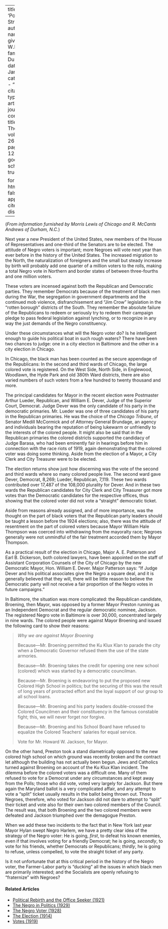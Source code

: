 
---
title: 'Political Straws'
author:
  - name:
      given: W.E.B.
      family: Du Bois
date: Jan. 1923
categories: 
  - ""
citation: 
  type: article-journal
  container-title: The Crisis
  volume: 26
  issue: 3
  page: 124-126
google-scholar: true

format:
  html:
    toc: false
    appendix-cite-as: display
---



(*From information furnished by Morris Lewis of Chicago and R. McCants Andrews of Durham, N.C.*) 

Next year a new President of the 
United States, new members of the House of Representatives and one-third of the Senators are to be elected. The attitude of Negro voters is important; more Negroes will vote next year than ever before in the history of the United States. The increased migration to the North, the naturalization of foreigners and the small but steady increase by birth will probably add one quarter of a million voters to the rolls, making a total Negro vote in Northern and border states of between three-fourths and one million voters. 

These voters are incensed against both the Republican and Democratic parties. They remember Democrats because of the treatment of black men during the War, the 
segregation in government departments and the continued mob violence, disfranchisement and "Jim Crow" legislation in the "rotten borough" districts of the South. They remember the absolute failure of the Republicans to redeem or seriously try to redeem their campaign pledge to pass federal legislation against lynching, or to recognize in any way the just demands of the Negro constituency. 

Under these circumstances what will the Negro voter do? Is he intelligent enough to guide his political boat in such rough waters? There have been two chances to judge: one in a city election in Baltimore and the other in a city election in Chicago. 

In Chicago, the black man has been counted as the secure appendage of the Republicans: In the second and third wards of Chicago, the large colored vote is registered. 
On the West Side, North Side, in Englewood, Woodlawn, the Hyde Park and old 380th Ward districts, there are also varied numbers of such voters from a few hundred to twenty thousand and more. 

The principal candidates for Mayor in the recent election were Postmaster Arthur Lueder, Republican, and William E. Dever, Judge of the Superior Court, Democrat. Judge Dever was the only candidate of his party in the democratic primaries. Mr. Lueder was one of three candidates of his party in the Republican primaries. He was the choice of the *Chicago Tribune*, of Senator Medill McCormick and of Attorney General Brundage, an agency and individuals bearing the reputation of being lukewarm or unfriendly to the interests of the colored people. It might also be said that in the Republican primaries the colored districts supported the candidacy of Judge Barasa, who had been eminently fair in hearings before him in connection with the race riots of 1919, again demonstrating that the colored voter was doing some thinking. Aside from the election of a Mayor, a City Clerk and City Treasurer were to be elected. 

The election returns show just how discerning was the vote of the second and third wards where so many colored people live. The second ward gave Dever, Democrat, 8,269; Lueder, Republican, 7,119. These two wards contributed over 17,487 of the 108,000 plurality for Dever. And in these two wards the Republican candidates for City Clerk and City Treasurer got more votes than the Democratic candidates for the respective offices, thus showing that the colored voter did not vote a "straight" democratic ticket. 

Aside from reasons already assigned, and of more importance, was the thought on the part of black voters that the Republican party leaders should be taught a lesson before the 1924 elections; also, there was the attitude of resentment on the part of colored voters because Mayor William Hale Thompson was coerced into withdrawing from the mayoralty race; Negroes generally were not unmindful of the fair treatment accorded them by Mayor Thompson. 

As a practical result of the election in Chicago, Major A. E. Patterson and Earl B. Dickerson, both colored lawyers, have been appointed on the staff of Assistant Corporation Counsels of the City of Chicago by the new Democratic Mayor, Hon. William E. 
Dever. Major Patterson says: "If Judge Dever and his political associates give the Negro a square deal, and it is generally believed that they will, there will be little reason to believe the Democratic party will not receive a fair proportion of the Negro votes in future campaigns." 

In Baltimore, the situation was more complicated: the Republican candidate, Broening, then Mayor, was opposed by a former Mayor Preston running as an Independent Democrat and the regular democratic nominee, Jackson. The registered Negro vote in Baltimore is over 30,000, concentrated largely in nine wards. The colored people were against Mayor Broening and issued the following card to show their reasons: 

> *Why we are against Mayor Broening*<p>Because---Mr. Broening permitted the Ku Klux Klan to parade the city when a Democratic Governor refused them the use of the state armories. <p> Because---Mr. Broening takes the credit for opening one new school (colored) which was started by a democratic councilman. <p> Because---Mr. Broening is endeavoring to put the proposed new Colored High School in politics; but the securing of this was the result of long years of protracted effort and the loyal support of our group to all school loans. <p> Because---Mr. Broening and his party leaders double-crossed the Colored Councilmen and their constituency in the famous constable fight; this, we will never forget nor forgive. <p> Because---Mr. Broening and his School Board have refused to equalize the Colored Teachers' salaries for equal service. <p>Vote for Mr. Howard W. Jackson, for Mayor.

On the other hand, Preston took a stand diametrically opposed to the new colored high school on which ground was recently broken and the contract let although the building has not actually been begun. Jews and Catholics turned against Broening on account of the Ku Klux Klan incident. The dilemma before the colored voters was a difficult one. Many of them refused to vote for a Democrat under any circumstances and kept away from the Polls; those who did vote, voted very largely for Jackson. But there again the Maryland ballot is a very complicated affair, and any attempt to vote a "split" ticket usually results in the ballot being thrown out. Those Negroes, therefore, who voted for Jackson did not dare to attempt to "split" their ticket and vote also for their own two colored members of the Council. The result was, that both Broening and the two colored members were defeated and Jackson triumphed over the demagogue Preston. 

When we add these two incidents to the fact that in New York last year Mayor Hylan swept Negro Harlem, we have a pretty clear idea of the strategy of the Negro voter: He is going, *first*, to defeat his 
known enemies, even if that involves voting for a friendly Democrat; he is going, *secondly*, to vote for his friends, whether Democrats or Republicans; *thirdly*, he is going to refuse, unless compelled, to vote the straight ticket of any party. 

Is it not unfortunate that at this critical period in the history of the Negro voter, the Farmer-Labor party is "ducking" all the issues in which black men are primarily interested; and the Socialists are openly refusing to "fraternize" with Negroes? 

<!-- Similar articles start here -->
<div  class="clear-wrap"></div>

#### Related Articles

* [Political Rebirth and the Office Seeker (1921)](/Volumes/21/03/political-rebirth.html)
* [The Negro in Politics (1929)](/Volumes/36/11/negro_in_politics.html)
* [The Negro Voter (1928)](/Volumes/35/08/negro_voter.html)
* [The Election (1914)](/Volumes/09/02/election.html)
* [Votes (1919)](/Volumes/19/02/votes.html)

<!-- Similar articles end here -->
